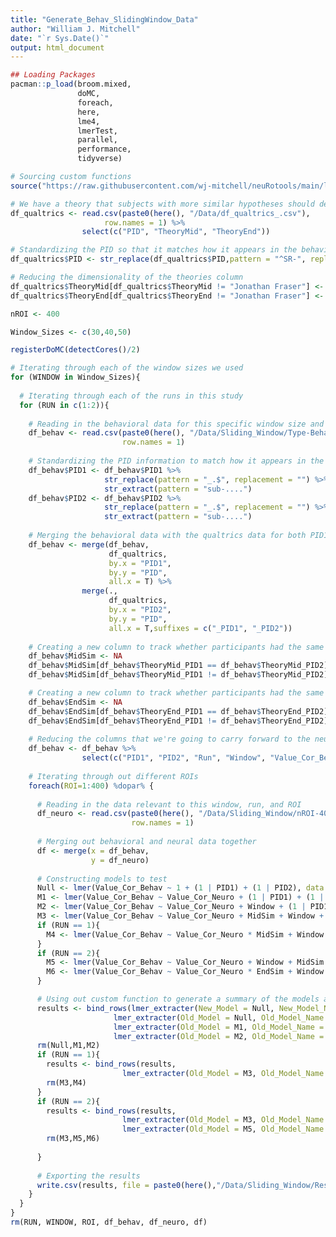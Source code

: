 ```yaml
---
title: "Generate_Behav_SlidingWindow_Data"
author: "William J. Mitchell"
date: "`r Sys.Date()`"
output: html_document
---
```


```r
## Loading Packages
pacman::p_load(broom.mixed,
               doMC,
               foreach,
               here,  
               lme4,
               lmerTest,
               parallel,
               performance,
               tidyverse)

# Sourcing custom functions
source("https://raw.githubusercontent.com/wj-mitchell/neuRotools/main/lmer_extracter.R", local = T)
```

```r
# We have a theory that subjects with more similar hypotheses should demonstrate more similar behavior and neural activity, so we're specifically reading that in
df_qualtrics <- read.csv(paste0(here(), "/Data/df_qualtrics_.csv"),
                     row.names = 1) %>%
                select(c("PID", "TheoryMid", "TheoryEnd"))

# Standardizing the PID so that it matches how it appears in the behavioral data
df_qualtrics$PID <- str_replace(df_qualtrics$PID,pattern = "^SR-", replacement = "sub-")

# Reducing the dimensionality of the theories column 
df_qualtrics$TheoryMid[df_qualtrics$TheoryMid != "Jonathan Fraser"] <- "Not Jonathan Fraser"
df_qualtrics$TheoryEnd[df_qualtrics$TheoryEnd != "Jonathan Fraser"] <- "Not Jonathan Fraser"
```

```r
nROI <- 400
```

```r
Window_Sizes <- c(30,40,50)
```

```r
registerDoMC(detectCores()/2)
```

```r
# Iterating through each of the window sizes we used
for (WINDOW in Window_Sizes){
  
  # Iterating through each of the runs in this study
  for (RUN in c(1:2)){
    
    # Reading in the behavioral data for this specific window size and run
    df_behav <- read.csv(paste0(here(), "/Data/Sliding_Window/Type-Behav_WinSize-", WINDOW, "_Run-",RUN,".csv"),
                         row.names = 1)
    
    # Standardizing the PID information to match how it appears in the neuro file
    df_behav$PID1 <- df_behav$PID1 %>%
                     str_replace(pattern = "_.$", replacement = "") %>%
                     str_extract(pattern = "sub-....")
    df_behav$PID2 <- df_behav$PID2 %>%
                     str_replace(pattern = "_.$", replacement = "") %>%
                     str_extract(pattern = "sub-....")
    
    # Merging the behavioral data with the qualtrics data for both PID1 and PID2
    df_behav <- merge(df_behav,
                      df_qualtrics,
                      by.x = "PID1",
                      by.y = "PID",
                      all.x = T) %>%
                merge(.,
                      df_qualtrics,
                      by.x = "PID2",
                      by.y = "PID",
                      all.x = T,suffixes = c("_PID1", "_PID2"))
    
    # Creating a new column to track whether participants had the same theory or different theories at the mid point
    df_behav$MidSim <- NA    
    df_behav$MidSim[df_behav$TheoryMid_PID1 == df_behav$TheoryMid_PID2] <- "Same"
    df_behav$MidSim[df_behav$TheoryMid_PID1 != df_behav$TheoryMid_PID2] <- "Different" 

    # Creating a new column to track whether participants had the same theory or different theories at the end point    
    df_behav$EndSim <- NA    
    df_behav$EndSim[df_behav$TheoryEnd_PID1 == df_behav$TheoryEnd_PID2] <- "Same"
    df_behav$EndSim[df_behav$TheoryEnd_PID1 != df_behav$TheoryEnd_PID2] <- "Different" 
    
    # Reducing the columns that we're going to carry forward to the neuro data merger
    df_behav <- df_behav %>%
                select(c("PID1", "PID2", "Run", "Window", "Value_Cor_Behav", "MidSim", "EndSim"))
    
    # Iterating through out different ROIs
    foreach(ROI=1:400) %dopar% {
      
      # Reading in the data relevant to this window, run, and ROI
      df_neuro <- read.csv(paste0(here(), "/Data/Sliding_Window/nROI-400_WinSize-", WINDOW, "_Run-",RUN,"_ROI-", ROI,".csv"),
                           row.names = 1)
      
      # Merging out behavioral and neural data together
      df <- merge(x = df_behav,
                  y = df_neuro)
      
      # Constructing models to test
      Null <- lmer(Value_Cor_Behav ~ 1 + (1 | PID1) + (1 | PID2), data = df, REML = F)
      M1 <- lmer(Value_Cor_Behav ~ Value_Cor_Neuro + (1 | PID1) + (1 | PID2), data = df, REML = F)
      M2 <- lmer(Value_Cor_Behav ~ Value_Cor_Neuro + Window + (1 | PID1) + (1 | PID2), data = df, REML = F)
      M3 <- lmer(Value_Cor_Behav ~ Value_Cor_Neuro + MidSim + Window + (1 | PID1) + (1 | PID2), data = df, REML = F)
      if (RUN == 1){
        M4 <- lmer(Value_Cor_Behav ~ Value_Cor_Neuro * MidSim + Window + (1 | PID1) + (1 | PID2), data = df, REML = F)
      }
      if (RUN == 2){
        M5 <- lmer(Value_Cor_Behav ~ Value_Cor_Neuro + Window + MidSim + EndSim + (1 | PID1) + (1 | PID2), data = df, REML = F)
        M6 <- lmer(Value_Cor_Behav ~ Value_Cor_Neuro * EndSim + Window + MidSim + (1 | PID1) + (1 | PID2), data = df, REML = F)
      }

      # Using out custom function to generate a summary of the models and model comparisons
      results <- bind_rows(lmer_extracter(New_Model = Null, New_Model_Name = "Null"),
                       lmer_extracter(Old_Model = Null, Old_Model_Name = "Null", New_Model = M1, New_Model_Name = "M1"),
                       lmer_extracter(Old_Model = M1, Old_Model_Name = "M1", New_Model = M2, New_Model_Name = "M2"),
                       lmer_extracter(Old_Model = M2, Old_Model_Name = "M2", New_Model = M3,New_Model_Name = "M3"))    
      rm(Null,M1,M2)
      if (RUN == 1){
        results <- bind_rows(results, 
                         lmer_extracter(Old_Model = M3, Old_Model_Name = "M3", New_Model = M4, New_Model_Name = "M4"))
        rm(M3,M4)
      }
      if (RUN == 2){
        results <- bind_rows(results, 
                         lmer_extracter(Old_Model = M3, Old_Model_Name = "M3", New_Model = M5, New_Model_Name = "M5"),
                         lmer_extracter(Old_Model = M5, Old_Model_Name = "M5", New_Model = M6, New_Model_Name = "M6"))
        rm(M3,M5,M6)
                         
      }
      
      # Exporting the results
      write.csv(results, file = paste0(here(),"/Data/Sliding_Window/Results/nROI-", nROI,"_WinSize-", WINDOW,"_Run-",RUN,"_ROI-", ROI,"_ModelResults.csv"))
    }
  }
}
rm(RUN, WINDOW, ROI, df_behav, df_neuro, df)
```
